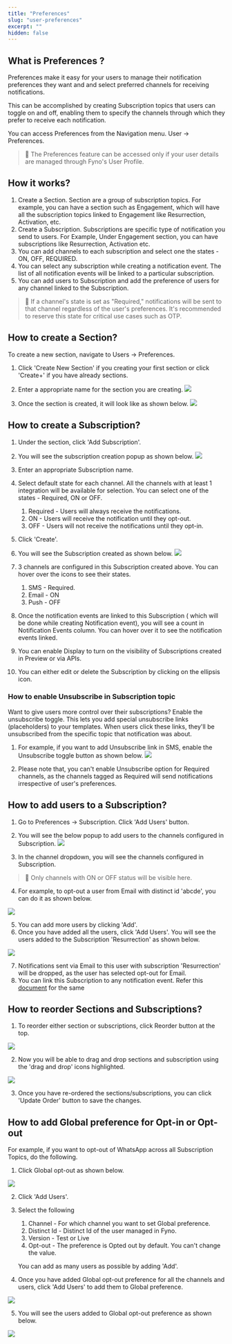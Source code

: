 ```yaml
---
title: "Preferences"
slug: "user-preferences"
excerpt: ""
hidden: false
---
```


## What is Preferences ?

Preferences make it easy for your users to manage their notification preferences they want and and select preferred channels for receiving notifications.

This can be accomplished by creating Subscription topics that users can toggle on and off, enabling them to specify the channels through which they prefer to receive each notification.

You can access Preferences from the Navigation menu. User -> Preferences.

> 📘 The Preferences feature can be accessed only if your user details are managed through Fyno's User Profile.

## How it works?

1. Create a Section. Section are a group of subscription topics. For example, you can have a section such as Engagement, which will have all the subscription topics linked to Engagement like Resurrection, Activation, etc.
2. Create a Subscription. Subscriptions are specific type of notification you send to users. For Example, Under Engagement section, you can have subscriptions like Resurrection, Activation etc.
3. You can add channels to each subscription and select one the states - ON, OFF, REQUIRED.
4. You can select any subscription while creating a notification event. The list of all notification events will be linked to a particular subscription.
5. You can add users to Subscription and add the preference of users for any channel linked to the Subscription.

> 📘 If a channel's state is set as "Required," notifications will be sent to that channel regardless of the user's preferences. It's recommended to reserve this state for critical use cases such as OTP.

## How to create a Section?

To create a new section, navigate to Users -> Preferences.

1. Click 'Create New Section' if you creating your first section or click 'Create+' if you have already sections.
2. Enter a appropriate name for the section you are creating.
   ![](/images/b6565c8-section_creation.png)

3. Once the section is created, it will look like as shown below.
   ![](/images/f3cd7cf-section_created.png)

## How to create a Subscription?

1. Under the section, click 'Add Subscription'.
2. You will see the subscription creation popup as shown below.
   ![](/images/628ea28-Updated_sub_preferences.png)

3. Enter an appropriate Subscription name.
4. Select default state for each channel. All the channels with at least 1 integration will be available for selection. You can select one of the states - Required, ON or OFF.
    1. Required - Users will always receive the notifications.
    2. ON - Users will receive the notification until they opt-out.
    3. OFF - Users will not receive the notifications until they opt-in.
5. Click 'Create'.
6. You will see the Subscription created as shown below.
   ![](/images/3ddf2a1-New_subscription_created.png)

7. 3 channels are configured in this Subscription created above. You can hover over the icons to see their states.
    1. SMS - Required.
    2. Email - ON
    3. Push - OFF
8. Once the notification events are linked to this Subscription ( which will be done while creating Notification event), you will see a count in Notification Events column. You can hover over it to see the notification events linked.
9. You can enable Display to turn on the visibility of Subscriptions created in Preview or via APIs.
10. You can either edit or delete the Subscription by clicking on the ellipsis icon.

### How to enable Unsubscribe in Subscription topic

Want to give users more control over their subscriptions? Enable the unsubscribe toggle. This lets you add special unsubscribe links (placeholders) to your templates. When users click these links, they'll be unsubscribed from the specific topic that notification was about.

1. For example, if you want to add Unsubscribe link in SMS, enable the Unsubscribe toggle button as shown below.
   ![](/images/61213f2-Enable_unsubscribe.png)

2. Please note that, you can't enable Unsubscribe option for Required channels, as the channels tagged as Required will send notifications irrespective of user's preferences.

## How to add users to a Subscription?

1. Go to Preferences -> Subscription. Click 'Add Users' button.
2. You will see the below popup to add users to the channels configured in Subscription.
   ![](/images/1c22e0c-Add_users_subscription.png)

3. In the channel dropdown, you will see the channels configured in Subscription.

> 📘 Only channels with ON or OFF status will be visible here.

4. For example, to opt-out a user from Email with distinct id 'abcde', you can do it as shown below.

![](/images/b943cfc-opt-in-example.png)

5. You can add more users by clicking 'Add'.
6. Once you have added all the users, click 'Add Users'. You will see the users added to the Subscription 'Resurrection' as shown below.

![](/images/c6a6f69-users_added_sub.png)

7. Notifications sent via Email to this user with subscription 'Resurrection' will be dropped, as the user has selected opt-out for Email.
8. You can link this Subscription to any notification event. Refer this [document](./event-creation) for the same

## How to reorder Sections and Subscriptions?

1. To reorder either section or subscriptions, click Reorder button at the top.

![](/images/d34efd6-Reorder_sub.png)

2. Now you will be able to drag and drop sections and subscription using the 'drag and drop' icons highlighted.

![](/images/ef5d5c5-update_sub.png)

3. Once you have re-ordered the sections/subscriptions, you can click 'Update Order' button to save the changes.

## How to add Global preference for Opt-in or Opt-out

For example, if you want to opt-out of WhatsApp across all Subscription Topics, do the following.

1. Click Global opt-out as shown below.

![](/images/58403ab-Global_Opt_out.png)

2. Click 'Add Users'.
3. Select the following

    1. Channel - For which channel you want to set Global preference.
    2. Distinct Id - Distinct Id of the user managed in Fyno.
    3. Version - Test or Live
    4. Opt-out - The preference is Opted out by default. You can't change the value.

    You can add as many users as possible by adding 'Add'.

4. Once you have added Global opt-out preference for all the channels and users, click 'Add Users' to add them to Global preference.

![](/images/017a5e8-Global_opt_out_users.png)

5. You will see the users added to Global opt-out preference as shown below.

![](/images/1f2866b-globa_opt_Out_List.png)
